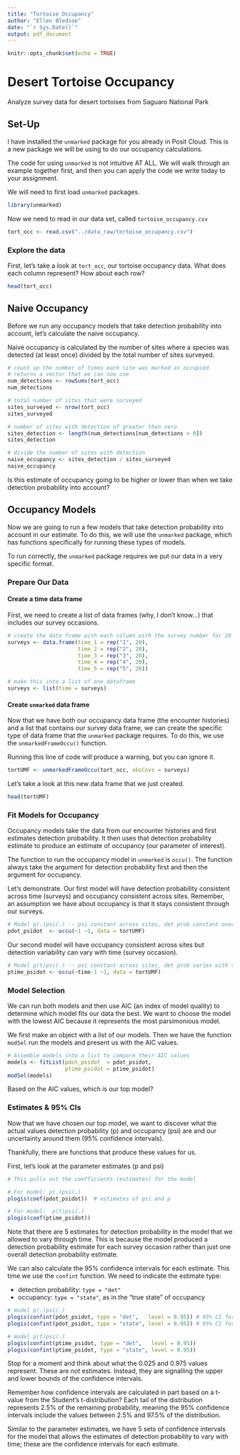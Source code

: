 ```yaml
---
title: "Tortoise Occupancy"
author: "Ellen Bledsoe"
date: "`r Sys.Date()`"
output: pdf_document
---
```


```r
knitr::opts_chunk$set(echo = TRUE)
```

# Desert Tortoise Occupancy

Analyze survey data for desert tortoises from Saguaro National Park

## Set-Up

I have installed the `unmarked` package for you already in Posit Cloud. This is a new package we will be using to do our occupancy calculations.

The code for using `unmarked` is not intuitive AT ALL. We will walk through an example together first, and then you can apply the code we write today to your assignment.

We will need to first load `unmarked` packages.

```r
library(unmarked) 
```

Now we need to read in our data set, called `tortoise_occupancy.csv`

```r
tort_occ <- read.csv("../data_raw/tortoise_occupancy.csv")
```

### Explore the data

First, let's take a look at `tort_occ`, our tortoise occupancy data. What does each column represent? How about each row?

```r
head(tort_occ)
```

## Naive Occupancy

Before we run any occupancy models that take detection probability into account, let's calculate the naive occupancy.

Naive occupancy is calculated by the number of sites where a species was detected (at least once) divided by the total number of sites surveyed.

```r
# count up the number of times each site was marked as occupied
# returns a vector that we can now use
num_detections <- rowSums(tort_occ)
num_detections

# total number of sites that were surveyed
sites_surveyed <- nrow(tort_occ)
sites_surveyed

# number of sites with detection of greater than zero
sites_detection <- length(num_detections[num_detections > 0])
sites_detection

# divide the number of sites with detection
naive_occupancy <- sites_detection / sites_surveyed
naive_occupancy
```

Is this estimate of occupancy going to be higher or lower than when we take detection probability into account?

## Occupancy Models

Now we are going to run a few models that take detection probability into account in our estimate. To do this, we will use the `unmarked` package, which has functions specifically for running these types of models.

To run correctly, the `unmarked` package requires we put our data in a very specific format.

### Prepare Our Data

#### Create a time data frame

First, we need to create a list of data frames (why, I don't know...) that includes our survey occasions.

```r
# create the data frame with each column with the survey number for 20 rows
surveys <- data.frame(time_1 = rep("1", 20),
                      time_2 = rep("2", 20),
                      time_3 = rep("3", 20),
                      time_4 = rep("4", 20),
                      time_5 = rep("5", 20))

# make this into a list of one dataframe
surveys <- list(time = surveys)
```

#### Create `unmarked` data frame

Now that we have both our occupancy data frame (the encounter histories) and a list that contains our survey data frame, we can create the specific type of data frame that the `unmarked` package requires. To do this, we use the `unmarkedFrameOccu()` function.

Running this line of code will produce a warning, but you can ignore it.

```r
tortUMF <- unmarkedFrameOccu(tort_occ, obsCovs = surveys)
```

Let's take a look at this new data frame that we just created.

```r
head(tortUMF) 
```

### Fit Models for Occupancy

Occupancy models take the data from our encounter histories and first estimates detection probability. It then uses that detection probability estimate to produce an estimate of occupancy (our parameter of interest).

The function to run the occupancy model in `unmarked` is `occu()`. The function always take the argument for detection probability first and then the argument for occupancy.

Let's demonstrate. Our first model will have detection probability consistent across time (surveys) and occupancy consistent across sites. Remember, an assumption we have about occupancy is that it stays consistent through our surveys.

```r
# Model p(.)psi(.) -- psi constant across sites, det prob constant over time
pdot_psidot  <- occu(~1 ~1, data = tortUMF)
```

Our second model will have occupancy consistent across sites but detection variability can vary with time (survey occasion).

```r
# Model p(t)psi(.) -- psi constant across sites, det prob varies with time (survey occasion)
ptime_psidot <- occu(~time-1 ~1, data = tortUMF)
```

### Model Selection

We can run both models and then use AIC (an index of model quality) to determine which model fits our data the best. We want to choose the model with the lowest AIC because it represents the most parsimonious model.

We first make an object with a list of our models. Then we have the function `modSel` run the models and present us with the AIC values.

```r
# Assemble models into a list to compare their AIC values
models <- fitList(pdot_psidot  = pdot_psidot, 
                  ptime_psidot = ptime_psidot)
modSel(models)
```

Based on the AIC values, which is our top model?

### Estimates & 95% CIs

Now that we have chosen our top model, we want to discover what the actual values detection probability (p) and occupancy (psi) are and our uncertainty around them (95% confidence intervals).

Thankfully, there are functions that produce these values for us.

First, let's look at the parameter estimates (p and psi)

```r
# This pulls out the coefficients (estimates) for the model

# For model: p(.)psi(.)
plogis(coef(pdot_psidot))  # estimates of psi and p

# For model:  p(t)psi(.)
plogis(coef(ptime_psidot))
```

Note that there are 5 estimates for detection probability in the model that we allowed to vary through time. This is because the model produced a detection probability estimate for each survey occasion rather than just one overall detection probability estimate.

We can also calculate the 95% confidence intervals for each estimate. This time we use the `confint` function. We need to indicate the estimate type:

-   detection probability: `type = "det"`
-   occupancy: `type = "state"`, as in the "true state" of occupancy

```r
# model p(.)psi(.)
plogis(confint(pdot_psidot, type = "det",   level = 0.95)) # 95% CI for p
plogis(confint(pdot_psidot, type = "state", level = 0.95)) # 95% CI for psi

# model p(t)psi(.)
plogis(confint(ptime_psidot, type = "det",   level = 0.95))
plogis(confint(ptime_psidot, type = "state", level = 0.95))
```

Stop for a moment and think about what the 0.025 and 0.975 values represent. These are *not* estimates. Instead, they are signalling the upper and lower bounds of the confidence intervals.

Remember how confidence intervals are calculated in part based on a t-value from the Student's t-distribution? Each tail of the distribution represents 2.5% of the remaining probability, meaning the 95% confidence intervals include the values between 2.5% and 97.5% of the distribution.

Similar to the parameter estimates, we have 5 sets of confidence intervals for the model that allows the estimates of detection probability to vary with time; these are the confidence intervals for each estimate.
